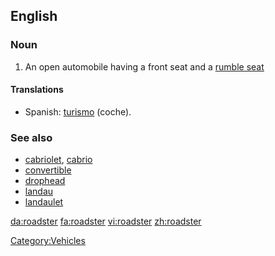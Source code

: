 ==English==
===Noun===
{{en-noun}}

# An open automobile having a front seat and a [[rumble seat]]

====Translations====
*Spanish: [[turismo]] (coche).

===See also===
*[[cabriolet]], [[cabrio]]
*[[convertible]]
*[[drophead]]
*[[landau]]
*[[landaulet]]

[[Category:Vehicles]]

[[da:roadster]]
[[fa:roadster]]
[[vi:roadster]]
[[zh:roadster]]